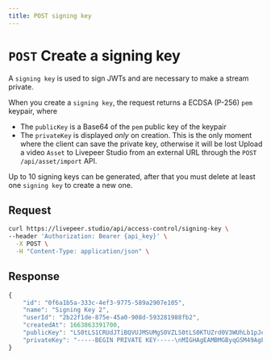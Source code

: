 ```yaml
---
title: POST signing key
---
```


# `POST` Create a signing key

A `signing key` is used to sign JWTs and are necessary to make a stream private.

When you create a `signing key`, the request returns a ECDSA (P-256) `pem` keypair, where
- The `publicKey` is a Base64 of the `pem` public key of the keypair
- The `privateKey` is displayed *only* on creation. This is the only moment where the client can save the private key, otherwise it will be lost
Upload a video `Asset` to Livepeer Studio from an external URL through the
`POST /api/asset/import` API.

Up to 10 signing keys can be generated, after that you must delete at least one `signing key` to create a new one.

## Request

```bash
curl https://livepeer.studio/api/access-control/signing-key \
--header 'Authorization: Bearer {api_key}' \
  -X POST \
  -H "Content-Type: application/json" \
```

## Response

```jsx
{
    "id": "0f6a1b5a-333c-4ef3-9775-589a2907e105",
    "name": "Signing Key 2",
    "userId": "2b22f1de-875e-45a0-908d-593281988fb2",
    "createdAt": 1663863391700,
    "publicKey": "LS0tLS1CRUdJTiBQVUJMSUMgS0VZLS0tLS0KTUZrd0V3WUhLb1pJemowQ0FRWUlLb1pJemowREFRY0RRZ0FFeVlZZGNKL0tFbUIrWjAvb29sbXJ2bXNlblRiNgpnc1FuQmhnRVhmdkhycDgxNFg0b0lBbVg1VjlnZzhEclJLUFRhNWxlRkhRYm5LQ0VvTk1NckoxK2F3PT0KLS0tLS1FTkQgUFVCTElDIEtFWS0tLS0tCg==",
    "privateKey": "-----BEGIN PRIVATE KEY-----\nMIGHAgEAMBMGByqGSM49AgEGCCqGSM49AwEHBG0wawIBAQQg+Sebp896yp2JZouz\n9v1hlnu5ivJMp0CeXzxEr/6ZTL2hRANCAATJhh1wn8oSYH5nT+iiWau+ax6dNvqC\nxCcGGARd+8eunzXhfiggCZflX2CDwOtEo9NrmV4UdBucoISg0wysnX5r\n-----END PRIVATE KEY-----\n"
}
```
